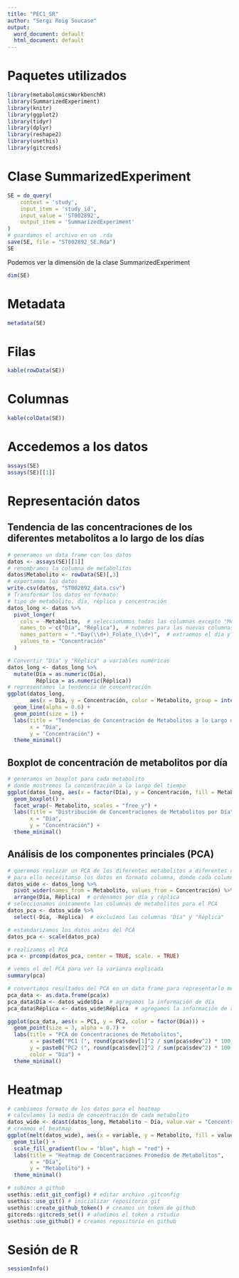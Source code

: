 ```yaml
---
title: "PEC1_SR"
author: "Sergi Roig Soucase"
output:
  word_document: default
  html_document: default
---
```


# Paquetes utilizados

```r
library(metabolomicsWorkbenchR)
library(SummarizedExperiment)
library(knitr)
library(ggplot2)
library(tidyr)
library(dplyr)
library(reshape2)
library(usethis)
library(gitcreds)
```


# Clase SummarizedExperiment

```r
SE = do_query(
    context = 'study',
    input_item = 'study_id',
    input_value = 'ST002892',
    output_item = 'SummarizedExperiment'
)
# guardamos el archivo en un .rda
save(SE, file = "ST002892_SE.Rda")
SE
```

Podemos ver la dimensión de la clase SummarizedExperiment

```r
dim(SE)
```


# Metadata

```r
metadata(SE)
```

# Filas 
```r
kable(rowData(SE))
```
# Columnas

```r
kable(colData(SE))
```

# Accedemos a los datos

```r
assays(SE)
assays(SE)[[1]]
```

# Representación datos

## Tendencia de las concentraciones de los diferentes metabolitos a lo largo de los días

```r
# generamos un data frame con los datos
datos <- assays(SE)[[1]]
# renombramos la columna de metabolitos
datos$Metabolito <- rowData(SE)[,3]
# exportamos los datos
write.csv(datos, "ST002892_data.csv")
# Transformar los datos en formato:
# tipo de metabolito, día, réplica y concentración
datos_long <- datos %>%
  pivot_longer(
    cols = -Metabolito,  # seleccionamos todas las columnas excepto "Metabolito"
    names_to = c("Día", "Réplica"),  # nobmres para las nuevas columnas
    names_pattern = ".*Day(\\d+)_Folate_(\\d+)",  # extraemos el día y réplica del nombre original
    values_to = "Concentración"
  )

# Convertir "Día" y "Réplica" a variables numéricas
datos_long <- datos_long %>%
  mutate(Día = as.numeric(Día),
         Réplica = as.numeric(Réplica))
# representamos la tendencia de concentración
ggplot(datos_long, 
       aes(x = Día, y = Concentración, color = Metabolito, group = interaction(Metabolito, Réplica))) +
  geom_line(alpha = 0.6) +
  geom_point(size = 1) +
  labs(title = "Tendencias de Concentración de Metabolitos a lo Largo del Tiempo",
       x = "Día",
       y = "Concentración") +
  theme_minimal()
```


## Boxplot de concentración de metabolitos por día  

```r
# generamos un boxplot para cada metabolito
# donde mostremos la concentración a lo largo del tiempo
ggplot(datos_long, aes(x = factor(Día), y = Concentración, fill = Metabolito)) +
  geom_boxplot() +
  facet_wrap(~ Metabolito, scales = "free_y") +
  labs(title = "Distribución de Concentraciones de Metabolitos por Día",
       x = "Día",
       y = "Concentración") +
  theme_minimal()
```

## Análisis de los componentes princiales (PCA)

```r
# queremos realizar un PCA de los diferentes metabolitos a diferentes días
# para ello necesitamso los datos en formato columna, donde cada columna sea una condición, y hay dos primeras columnas con el día y la réplica
datos_wide <- datos_long %>%
  pivot_wider(names_from = Metabolito, values_from = Concentración) %>%
  arrange(Día, Réplica)  # ordenamos por día y réplica
# seleccionamos únicamente las columnas de metabolitos para el PCA
datos_pca <- datos_wide %>%
  select(-Día, -Réplica)  # excluímos las columnas "Día" y "Réplica"

# estandarizamos los datos antes del PCA 
datos_pca <- scale(datos_pca)

# realizamos el PCA
pca <- prcomp(datos_pca, center = TRUE, scale. = TRUE)

# vemos el del PCA para ver la varianza explicada
summary(pca)

# convertimos resultados del PCA en un data frame para representarlo mediante ggplot2
pca_data <- as.data.frame(pca$x)
pca_data$Día <- datos_wide$Día  # agregamos la información de día
pca_data$Réplica <- datos_wide$Réplica  # agregamos la información de réplica
```
```r
ggplot(pca_data, aes(x = PC1, y = PC2, color = factor(Día))) +
  geom_point(size = 3, alpha = 0.7) +
  labs(title = "PCA de Concentraciones de Metabolitos",
       x = paste0("PC1 (", round(pca$sdev[1]^2 / sum(pca$sdev^2) * 100, 1), "% varianza)"),
       y = paste0("PC2 (", round(pca$sdev[2]^2 / sum(pca$sdev^2) * 100, 1), "% varianza)"),
       color = "Día") +
  theme_minimal()
```
# Heatmap 

```r
# cambiamos formato de los datos para el heatmap
# calculamos la media de concentración de cada metabolito
datos_wide <- dcast(datos_long, Metabolito ~ Día, value.var = "Concentración", fun.aggregate = mean)
# creamos el heatmap
ggplot(melt(datos_wide), aes(x = variable, y = Metabolito, fill = value)) +
  geom_tile() +
  scale_fill_gradient(low = "blue", high = "red") +
  labs(title = "Heatmap de Concentraciones Promedio de Metabolitos",
       x = "Día",
       y = "Metabolito") +
  theme_minimal()
```

```r
# subimos a github
usethis::edit_git_config() # editar archivo .gitconfig
usethis::use_git() # inicializar repositorio git
usethis::create_github_token() # creamos un token de github
gitcreds::gitcreds_set() # añadimos el token a rstudio
usethis::use_github() # creamos repositorio en github
```


# Sesión de R

```r
sessionInfo()
```

